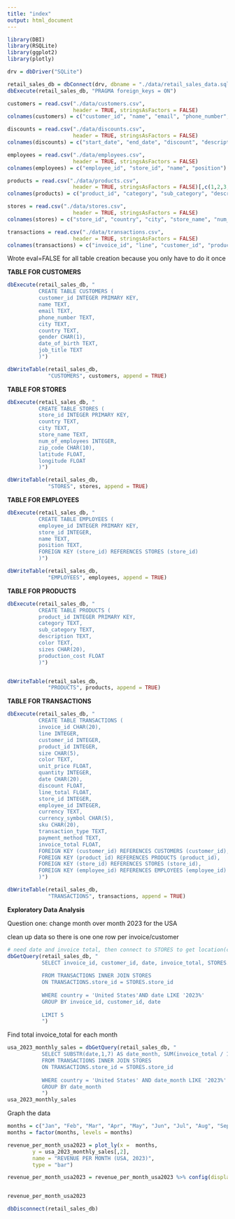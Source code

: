 ```yaml
---
title: "index"
output: html_document
---
```


```r
library(DBI)
library(RSQLite)
library(ggplot2)
library(plotly)
```


```r
drv = dbDriver("SQLite")

retail_sales_db = dbConnect(drv, dbname = "./data/retail_sales_data.sqlite")
dbExecute(retail_sales_db, "PRAGMA foreign_keys = ON")
```

```r
customers = read.csv("./data/customers.csv",
                     header = TRUE, stringsAsFactors = FALSE)
colnames(customers) = c("customer_id", "name", "email", "phone_number", "city", "country", "gender", "date_of_birth", "job_title")
```

```r
discounts = read.csv("./data/discounts.csv",
                     header = TRUE, stringsAsFactors = FALSE)
colnames(discounts) = c("start_date", "end_date", "discount", "description", "category", "sub_category")
```

```r

employees = read.csv("./data/employees.csv",
                     header = TRUE, stringsAsFactors = FALSE)
colnames(employees) = c("employee_id", "store_id", "name", "position")
```

```r
products = read.csv("./data/products.csv",
                     header = TRUE, stringsAsFactors = FALSE)[,c(1,2,3,8,10,11,12)]
colnames(products) = c("product_id", "category", "sub_category", "description", "color", "sizes", "production_cost")
```

```r
stores = read.csv("./data/stores.csv",
                     header = TRUE, stringsAsFactors = FALSE)
colnames(stores) = c("store_id", "country", "city", "store_name", "num_of_employees", "zip_code", "latitude", "longitude")
```

```r
transactions = read.csv("./data/transactions.csv",
                     header = TRUE, stringsAsFactors = FALSE)
colnames(transactions) = c("invoice_id", "line", "customer_id", "product_id", "size", "color", "unit_price", "quantity", "date", "discount", "line_total", "store_id", "employee_id", "currency", "currency_symbol", "sku", "transaction_type", "payment_method", "invoice_total")
```


Wrote eval=FALSE for all table creation because you only have to do it once

**TABLE FOR CUSTOMERS**
```r

dbExecute(retail_sales_db, "
          CREATE TABLE CUSTOMERS (
          customer_id INTEGER PRIMARY KEY,
          name TEXT,
          email TEXT,
          phone_number TEXT,
          city TEXT,
          country TEXT,
          gender CHAR(1),
          date_of_birth TEXT,
          job_title TEXT
          )")

dbWriteTable(retail_sales_db, 
             "CUSTOMERS", customers, append = TRUE)

```


**TABLE FOR STORES**
```r
dbExecute(retail_sales_db, "
          CREATE TABLE STORES (
          store_id INTEGER PRIMARY KEY,
          country TEXT,
          city TEXT,
          store_name TEXT,
          num_of_employees INTEGER,
          zip_code CHAR(10),
          latitude FLOAT,
          longitude FLOAT
          )")

dbWriteTable(retail_sales_db, 
             "STORES", stores, append = TRUE)

```


**TABLE FOR EMPLOYEES**
```r
dbExecute(retail_sales_db, "
          CREATE TABLE EMPLOYEES (
          employee_id INTEGER PRIMARY KEY,
          store_id INTEGER,
          name TEXT,
          position TEXT,
          FOREIGN KEY (store_id) REFERENCES STORES (store_id)
          )")

dbWriteTable(retail_sales_db, 
             "EMPLOYEES", employees, append = TRUE)


```


**TABLE FOR PRODUCTS**
```r
dbExecute(retail_sales_db, "
          CREATE TABLE PRODUCTS (
          product_id INTEGER PRIMARY KEY,
          category TEXT,
          sub_category TEXT,
          description TEXT,
          color TEXT,
          sizes CHAR(20),
          production_cost FLOAT
          )")


dbWriteTable(retail_sales_db, 
             "PRODUCTS", products, append = TRUE)


```


**TABLE FOR TRANSACTIONS**
```r
dbExecute(retail_sales_db, "
          CREATE TABLE TRANSACTIONS (
          invoice_id CHAR(20),
          line INTEGER,
          customer_id INTEGER,
          product_id INTEGER,
          size CHAR(5),
          color TEXT,
          unit_price FLOAT,
          quantity INTEGER,
          date CHAR(20),
          discount FLOAT,
          line_total FLOAT,
          store_id INTEGER,
          employee_id INTEGER,
          currency TEXT,
          currency_symbol CHAR(5),
          sku CHAR(20),
          transaction_type TEXT,
          payment_method TEXT,
          invoice_total FLOAT,
          FOREIGN KEY (customer_id) REFERENCES CUSTOMERS (customer_id),
          FOREIGN KEY (product_id) REFERENCES PRODUCTS (product_id),
          FOREIGN KEY (store_id) REFERENCES STORES (store_id),
          FOREIGN KEY (employee_id) REFERENCES EMPLOYEES (employee_id)
          )")

```

```r
dbWriteTable(retail_sales_db, 
             "TRANSACTIONS", transactions, append = TRUE)


```




**Exploratory Data Analysis**



Question one: change month over month 2023 for the USA


clean up data so there is one one row per invoice/customer
```r
# need date and invoice total, then connect to STORES to get location(cant assume USD means the transaction is happening in the US )
dbGetQuery(retail_sales_db, "
           SELECT invoice_id, customer_id, date, invoice_total, STORES.country
           
           FROM TRANSACTIONS INNER JOIN STORES
           ON TRANSACTIONS.store_id = STORES.store_id
           
           WHERE country = 'United States'AND date LIKE '2023%'
           GROUP BY invoice_id, customer_id, date
           
           LIMIT 5
           ")
```
Find total invoice_total for each month
```r
usa_2023_monthly_sales = dbGetQuery(retail_sales_db, "
           SELECT SUBSTR(date,1,7) AS date_month, SUM(invoice_total / 1000000) AS total_invoices, STORES.country
           FROM TRANSACTIONS INNER JOIN STORES
           ON TRANSACTIONS.store_id = STORES.store_id
           
           WHERE country = 'United States' AND date_month LIKE '2023%'
           GROUP BY date_month
           ")
usa_2023_monthly_sales
```


Graph the data
```r


months = c("Jan", "Feb", "Mar", "Apr", "May", "Jun", "Jul", "Aug", "Sep", "Oct", "Nov", "Dec")
months = factor(months, levels = months)

revenue_per_month_usa2023 = plot_ly(x =  months,
        y = usa_2023_monthly_sales[,2], 
        name = "REVENUE PER MONTH (USA, 2023)",
        type = "bar")

revenue_per_month_usa2023 = revenue_per_month_usa2023 %>% config(displayModeBar = FALSE)


revenue_per_month_usa2023


```




















```r
dbDisconnect(retail_sales_db)

```










